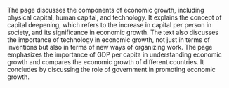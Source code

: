 The page discusses the components of economic growth, including physical capital, human capital, and technology. It explains the concept of capital deepening, which refers to the increase in capital per person in society, and its significance in economic growth. The text also discusses the importance of technology in economic growth, not just in terms of inventions but also in terms of new ways of organizing work. The page emphasizes the importance of GDP per capita in understanding economic growth and compares the economic growth of different countries. It concludes by discussing the role of government in promoting economic growth.